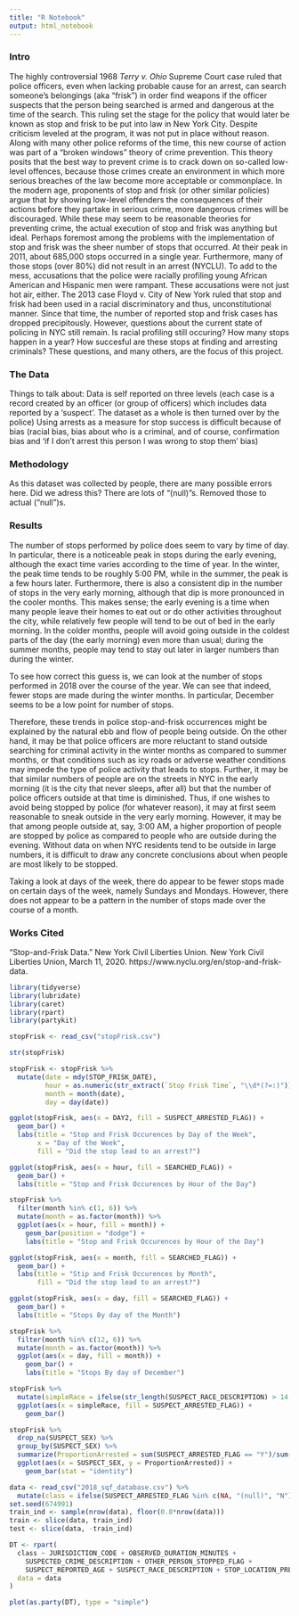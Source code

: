 ```yaml
---
title: "R Notebook"
output: html_notebook
---
```


### Intro

The highly controversial 1968 *Terry v. Ohio* Supreme Court case ruled that police officers, even when lacking probable cause for an arrest, can search someone's belongings (aka "frisk") in order find weapons if the officer suspects that the person being searched is armed and dangerous at the time of the search. This ruling set the stage for the policy that would later be known as stop and frisk to be put into law in New York City. Despite criticism leveled at the program, it was not put in place without reason. Along with many other police reforms of the time, this new course of action was part of a "broken windows" theory of crime prevention. This theory posits that the best way to prevent crime is to crack down on so-called low-level offences, because those crimes create an environment in which more serious breaches of the law become more acceptable or commonplace. In the modern age, proponents of stop and frisk (or other similar policies) argue that by showing low-level offenders the consequences of their actions before they partake in serious crime, more dangerous crimes will be discouraged. While these may seem to be reasonable theories for preventing crime, the actual execution of stop and frisk was anything but ideal. Perhaps foremost among the problems with the implementation of stop and frisk was the sheer number of stops that occurred. At their peak in 2011, about 685,000 stops occurred in a single year. Furthermore, many of those stops (over 80%) did not result in an arrest (NYCLU). To add to the mess, accusations that the police were racially profiling young African American and Hispanic men were rampant. These accusations were not just hot air, either. The 2013 case Floyd v. City of New York ruled that stop and frisk had been used in a racial discriminatory and thus, unconstitutional manner. Since that time, the number of reported stop and frisk cases has dropped precipitously. However, questions about the current state of policing in NYC still remain. Is racial profiling still occuring? How many stops happen in a year? How succesful are these stops at finding and arresting criminals? These questions, and many others, are the focus of this project.

### The Data
Things to talk about:
  Data is self reported on three levels (each case is a record created by an officer (or group of officers) which includes data reported by a 'suspect'. The dataset as a whole is then turned over by the police)
  Using arrests as a measure for stop success is difficult because of bias (racial bias, bias about who is a criminal, and of course, confirmation bias and 'if I don't arrest this person I was wrong to stop them' bias)



### Methodology
As this dataset was collected by people, there are many possible errors here. Did we adress this?
There are lots of "(null)"s. Removed those to actual ("null")s.



### Results
The number of stops performed by police does seem to vary by time of day. In particular, there is a noticeable peak in stops during the early evening, although the exact time varies according to the time of year. In the winter, the peak time tends to be roughly 5:00 PM, while in the summer, the peak is a few hours later. Furthermore, there is also a consistent dip in the number of stops in the very early morning, although that dip is more pronounced in the cooler months. This makes sense; the early evening is a time when many people leave their homes to eat out or do other activities throughout the city, while relatively few people will tend to be out of bed in the early morning. In the colder months, people will avoid going outside in the coldest parts of the day (the early morning) even more than usual; during the summer months, people may tend to stay out later in larger numbers than during the winter. 

To see how correct this guess is, we can look at the number of stops performed in 2018 over the course of the year. We can see that indeed, fewer stops are made during the winter months. In particular, December seems to be a low point for number of stops. 


Therefore, these trends in police stop-and-frisk occurrences might be explained by the natural ebb and flow of people being outside. On the other hand, it may be that police officers are more reluctant to stand outside searching for criminal activity in the winter months as compared to summer months, or that conditions such as icy roads or adverse weather conditions may impede the type of police activity that leads to stops. Further, it may be that similar numbers of people are on the streets in NYC in the early morning (it is the city that never sleeps, after all) but that the number of police officers outside at that time is diminished. Thus, if one wishes to avoid being stopped by police (for whatever reason), it may at first seem reasonable to sneak outside in the very early morning. However, it may be that among people outside at, say, 3:00 AM, a higher proportion of people are stopped by police as compared to people who are outside during the evening. Without data on when NYC residents tend to be outside in large numbers, it is difficult to draw any concrete conclusions about when people are most likely to be stopped. 



Taking a look at days of the week, there do appear to be fewer stops made on certain days of the week, namely Sundays and Mondays. However, there does not appear to be a pattern in the number of stops made over the course of a month. 





### Works Cited

“Stop-and-Frisk Data.” New York Civil Liberties Union. New York Civil Liberties Union, March 11, 2020. https://www.nyclu.org/en/stop-and-frisk-data.

```r
library(tidyverse)
library(lubridate)
library(caret)
library(rpart)
library(partykit)
```

```r
stopFrisk <- read_csv("stopFrisk.csv")

str(stopFrisk)

stopFrisk <- stopFrisk %>%
  mutate(date = mdy(STOP_FRISK_DATE),
         hour = as.numeric(str_extract(`Stop Frisk Time`, "\\d*(?=:)")),
         month = month(date),
         day = day(date))
```

```r

ggplot(stopFrisk, aes(x = DAY2, fill = SUSPECT_ARRESTED_FLAG)) +
  geom_bar() + 
  labs(title = "Stop and Frisk Occurences by Day of the Week",
       x = "Day of the Week", 
       fill = "Did the stop lead to an arrest?")

ggplot(stopFrisk, aes(x = hour, fill = SEARCHED_FLAG)) +
  geom_bar() +
  labs(title = "Stop and Frisk Occurences by Hour of the Day")

stopFrisk %>%
  filter(month %in% c(1, 6)) %>%
  mutate(month = as.factor(month)) %>%
  ggplot(aes(x = hour, fill = month)) +
    geom_bar(position = "dodge") +
    labs(title = "Stop and Frisk Occurences by Hour of the Day")

ggplot(stopFrisk, aes(x = month, fill = SEARCHED_FLAG)) +
  geom_bar() +
  labs(title = "Stip and Frisk Occurences by Month", 
       fill = "Did the stop lead to an arrest?")

ggplot(stopFrisk, aes(x = day, fill = SEARCHED_FLAG)) +
  geom_bar() +
  labs(title = "Stops By day of the Month")

stopFrisk %>%
  filter(month %in% c(12, 6)) %>%
  mutate(month = as.factor(month)) %>%
  ggplot(aes(x = day, fill = month)) +
    geom_bar() +
    labs(title = "Stops By day of December")
```


```r
stopFrisk %>%
  mutate(simpleRace = ifelse(str_length(SUSPECT_RACE_DESCRIPTION) > 14, "OTHER", SUSPECT_RACE_DESCRIPTION)) %>%
  ggplot(aes(x = simpleRace, fill = SUSPECT_ARRESTED_FLAG)) +
    geom_bar()

stopFrisk %>%
  drop_na(SUSPECT_SEX) %>%
  group_by(SUSPECT_SEX) %>%
  summarize(ProportionArrested = sum(SUSPECT_ARRESTED_FLAG == "Y")/sum(n())) %>%
  ggplot(aes(x = SUSPECT_SEX, y = ProportionArrested)) +
    geom_bar(stat = "identity")

```


```r
data <- read_csv("2018_sqf_database.csv") %>%
  mutate(class = ifelse(SUSPECT_ARRESTED_FLAG %in% c(NA, "(null)", "N"), "N", "Y"))
set.seed(674991)
train_ind <- sample(nrow(data), floor(0.8*nrow(data)))
train <- slice(data, train_ind)
test <- slice(data, -train_ind)

DT <- rpart(
  class ~ JURISDICTION_CODE + OBSERVED_DURATION_MINUTES +
    SUSPECTED_CRIME_DESCRIPTION + OTHER_PERSON_STOPPED_FLAG + 
    SUSPECT_REPORTED_AGE + SUSPECT_RACE_DESCRIPTION + STOP_LOCATION_PRECINCT,
  data = data
)

plot(as.party(DT), type = "simple")
```






















